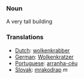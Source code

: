 === Noun ===

A very tall building

=== Translations ===

*[[Dutch]]: [[wolkenkrabber]]
*[[German]]: [[Wolkenkratzer]]
*[[Portuguese]]: [[arranha-céu]]
*[[Slovak]]: [[mrakodrap#Slovak|mrakodrap]] ''m''